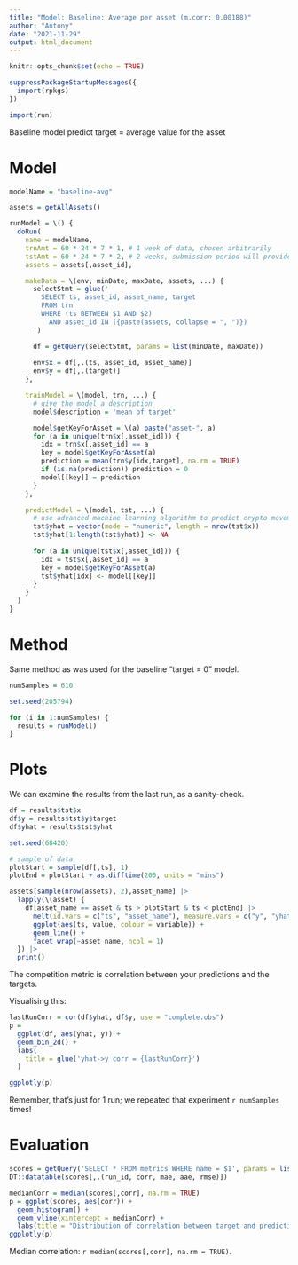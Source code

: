 ```yaml
---
title: "Model: Baseline: Average per asset (m.corr: 0.00188)"
author: "Antony"
date: "2021-11-29"
output: html_document
---
```


```r
knitr::opts_chunk$set(echo = TRUE)
```

```r
suppressPackageStartupMessages({
  import(rpkgs)
})

import(run)
```

Baseline model predict target = average value for the asset

# Model

```r
modelName = "baseline-avg"

assets = getAllAssets()

runModel = \() {
  doRun(
    name = modelName,
    trnAmt = 60 * 24 * 7 * 1, # 1 week of data, chosen arbitrarily
    tstAmt = 60 * 24 * 7 * 2, # 2 weeks, submission period will provide new data every 2 weeks
    assets = assets[,asset_id],

    makeData = \(env, minDate, maxDate, assets, ...) {
      selectStmt = glue('
        SELECT ts, asset_id, asset_name, target
        FROM trn
        WHERE (ts BETWEEN $1 AND $2)
          AND asset_id IN ({paste(assets, collapse = ", ")})
      ')

      df = getQuery(selectStmt, params = list(minDate, maxDate))
      
      env$x = df[,.(ts, asset_id, asset_name)]
      env$y = df[,.(target)]
    },

    trainModel = \(model, trn, ...) {
      # give the model a description
      model$description = 'mean of target'

      model$getKeyForAsset = \(a) paste("asset-", a)
      for (a in unique(trn$x[,asset_id])) {
        idx = trn$x[,asset_id] == a
        key = model$getKeyForAsset(a)
        prediction = mean(trn$y[idx,target], na.rm = TRUE)
        if (is.na(prediction)) prediction = 0
        model[[key]] = prediction
      }
    },

    predictModel = \(model, tst, ...) {
      # use advanced machine learning algorithm to predict crypto movement
      tst$yhat = vector(mode = "numeric", length = nrow(tst$x))
      tst$yhat[1:length(tst$yhat)] <- NA
  
      for (a in unique(tst$x[,asset_id])) {
        idx = tst$x[,asset_id] == a
        key = model$getKeyForAsset(a)
        tst$yhat[idx] <- model[[key]]
      }
    }
  )
}
```

# Method

Same method as was used for the baseline "target = 0" model.

```r
numSamples = 610

set.seed(205794)

for (i in 1:numSamples) {
  results = runModel()
}
```

# Plots

We can examine the results from the last run, as a sanity-check.

```r
df = results$tst$x
df$y = results$tst$y$target
df$yhat = results$tst$yhat

set.seed(68420)

# sample of data
plotStart = sample(df[,ts], 1)
plotEnd = plotStart + as.difftime(200, units = "mins")

assets[sample(nrow(assets), 2),asset_name] |>
  lapply(\(asset) {
    df[asset_name == asset & ts > plotStart & ts < plotEnd] |>
      melt(id.vars = c("ts", "asset_name"), measure.vars = c("y", "yhat")) |>
      ggplot(aes(ts, value, colour = variable)) +
      geom_line() +
      facet_wrap(~asset_name, ncol = 1)
  }) |>
  print()
```

The competition metric is correlation between your predictions and the targets.

Visualising this:

```r
lastRunCorr = cor(df$yhat, df$y, use = "complete.obs")
p =
  ggplot(df, aes(yhat, y)) +
  geom_bin_2d() +
  labs(
    title = glue('yhat->y corr = {lastRunCorr}')
  )

ggplotly(p)
```

Remember, that's just for 1 run; we repeated that experiment `r numSamples` times!

# Evaluation

```r
scores = getQuery('SELECT * FROM metrics WHERE name = $1', params = list(modelName))
DT::datatable(scores[,.(run_id, corr, mae, aae, rmse)])
```

```r
medianCorr = median(scores[,corr], na.rm = TRUE)
p = ggplot(scores, aes(corr)) +
  geom_histogram() +
  geom_vline(xintercept = medianCorr) +
  labs(title = "Distribution of correlation between target and prediction.")
ggplotly(p)
```

Median correlation: `r median(scores[,corr], na.rm = TRUE)`.
